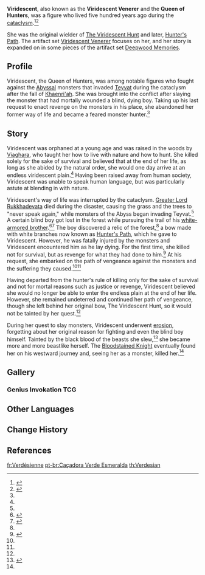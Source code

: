 {{About|the historical character|the artifact set|Viridescent Venerer}}
{{Character Infobox
|type             = Mentioned
|image            = Viridescent Venerer Equipment Card.png
|deceased         = Slain by the [[Bloodstained Knight]]
|title            = The Viridescent Venerer
|title2           = Queen of Hunters
|region           = Sumeru
}}
'''Viridescent''', also known as the '''Viridescent Venerer''' and the '''Queen of Hunters''', was a figure who lived five hundred years ago during the [[cataclysm]].<ref name="VV">{{Ref/ArtiSet|Viridescent Venerer}}</ref><ref name="VH">{{Ref/Weapon|The Viridescent Hunt}}</ref>

She was the original wielder of [[The Viridescent Hunt]] and later, [[Hunter's Path]]. The artifact set [[Viridescent Venerer]] focuses on her, and her story is expanded on in some pieces of the artifact set [[Deepwood Memories]].

==Profile==
Viridescent, the Queen of Hunters, was among notable figures who fought against the [[Abyss]]al monsters that invaded [[Teyvat]] during the cataclysm after the fall of [[Khaenri'ah]]. She was brought into the conflict after slaying the monster that had mortally wounded a blind, dying boy. Taking up his last request to enact revenge on the monsters in his place, she abandoned her former way of life and became a feared monster hunter.<ref name="VV" />

==Story==
Viridescent was orphaned at a young age and was raised in the woods by [[Viaghara]], who taught her how to live with nature and how to hunt. She killed solely for the sake of survival and believed that at the end of her life, as long as she abided by the natural order, she would one day arrive at an endless viridescent plain.<ref name="VH" /> Having been raised away from human society, Viridescent was unable to speak human language, but was particularly astute at blending in with nature.

Viridescent's way of life was interrupted by the cataclysm. [[Greater Lord Rukkhadevata]] died during the disaster, causing the grass and the trees to "never speak again," while monsters of the Abyss began invading Teyvat.<ref name="VV" /> A certain blind boy got lost in the forest while pursuing the trail of his [[Bloodstained Knight|white-armored brother]].<ref name="Scholar">{{Ref/Arti|Scholar of Vines}}</ref><ref name="HP">{{Ref/Weapon|Hunter's Path}}</ref> The boy discovered a relic of the forest,<ref name="Scholar" /> a bow made with white branches now known as [[Hunter's Path]], which he gave to Viridescent. However, he was fatally injured by the monsters and Viridescent encountered him as he lay dying. For the first time, she killed not for survival, but as revenge for what they had done to him.<ref>{{Ref/Arti|Viridescent Arrow Feather}}</ref> At his request, she embarked on the path of vengeance against the monsters and the suffering they caused.<ref name="VV" /><ref name="HP" />

Having departed from the hunter's rule of killing only for the sake of survival and not for mortal reasons such as justice or revenge, Viridescent believed she would no longer be able to enter the endless plain at the end of her life. However, she remained undeterred and continued her path of vengeance, though she left behind her original bow, The Viridescent Hunt, so it would not be tainted by her quest.<ref name="VH" />

During her quest to slay monsters, Viridescent underwent [[erosion]], forgetting about her original reason for fighting and even the blind boy himself. Tainted by the black blood of the beasts she slew,<ref>{{Ref/Arti|Labyrinth Wayfarer|quote=There was one who remained and walked between the trees, eventually forgetting time itself amidst the hunt for wild beasts, becoming drenched in black blood.}}</ref> she became more and more beastlike herself. The [[Bloodstained Knight]] eventually found her on his westward journey and, seeing her as a monster, killed her.<ref name="HP" />

==Gallery==
===Genius Invokation TCG===
{{Genius Invokation TCG Cards by Featured Gallery}}

==Other Languages==
{{Other Languages|default_hidden=1
|en      = Viridescent<!--all transcripts from [[The Viridescent Hunt]], other mentions seem to refer to her title rather than her name-->
|zhs     = 薇瑞迭瑟恩
|zhs_rm  = Wēiruìdiésè'ēn
|zht     = 薇瑞迭瑟恩
|zht_rm  = Wéiruìdiésè'ēn
|ja      = ヴィリデセルン
|ja_rm   = Virideserun
|ko      = 뷔엘데센트
|es      = Veridiscente
|fr      = Verdésienne
|ru      = Веридисцент
|th      = Verdesian
|vi      = Viridescent
|de      = Viridescent
|id      = Viridescent
|pt      = Viridescent
|tr      = <!--Yeşil Av-->
|it      = <!--Cacciatrice smeraldo-->
}}

==Change History==
{{Change History|introduced=1.0}}

==References==
{{Reflist}}

[[fr:Verdésienne]]
[[pt-br:Caçadora Verde Esmeralda]]
[[th:Verdesian]]
